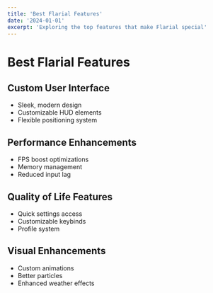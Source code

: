 ```yaml
---
title: 'Best Flarial Features'
date: '2024-01-01'
excerpt: 'Exploring the top features that make Flarial special'
---
```


# Best Flarial Features

## Custom User Interface
- Sleek, modern design
- Customizable HUD elements
- Flexible positioning system

## Performance Enhancements
- FPS boost optimizations
- Memory management
- Reduced input lag

## Quality of Life Features
- Quick settings access
- Customizable keybinds
- Profile system

## Visual Enhancements
- Custom animations
- Better particles
- Enhanced weather effects